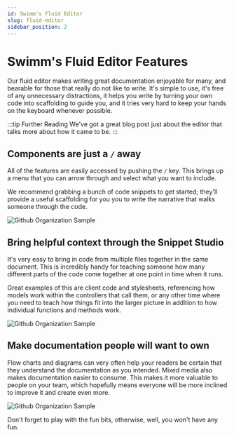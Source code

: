 ```yaml
---
id: Swimm's Fluid Editor
slug: fluid-editor
sidebar_position: 2
---
```



# Swimm's Fluid Editor Features

Our fluid editor makes writing great documentation enjoyable for many, and 
bearable for those that really do not like to write. It's simple to use, 
it's free of any unnecessary distractions, it helps you write by turning
your own code into scaffolding to guide you, and it tries very hard to
keep your hands on the keyboard whenever possible. 

:::tip Further Reading
We've <Link href="https://swimm.io/blog/advanced-documentation-editor-how-to-create-code-coupled-docs-in-seconds/">
got a great blog post just about the editor</Link> that talks more about
how it came to be.
:::


## Components are just a `/` away

All of the features are easily accessed by pushing the `/` key. This brings
up a menu that you can arrow through and select what you want to include.

We recommend grabbing a bunch of code snippets to get started; they'll provide
a useful scaffolding for you you to write the narrative that walks someone
through the code.

![Github Organization Sample](../../static/img/fluid-1.png)

## Bring helpful context through the Snippet Studio

It's very easy to bring in code from multiple files together in the same document.
This is incredibly handy for teaching someone how many different parts of the code
come together at one point in time when it runs. 

Great examples of this are client code and stylesheets, referencing how models work
within the controllers that call them, or any other time where you need to teach 
how things fit into the larger picture in addition to how individual functions and
methods work. 

![Github Organization Sample](../../static/img/fluid-2.png)


## Make documentation people will want to own

Flow charts and diagrams can very often help your readers be certain that they
understand the documentation as you intended. Mixed media also makes documentation
easier to consume. This makes it more valuable to people on your team, which hopefully
means everyone will be more inclined to improve it and create even more.

![Github Organization Sample](../../static/img/fluid-4.png)

Don't forget to play with the fun bits, otherwise, well, you won't have any fun.
